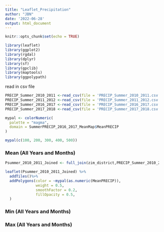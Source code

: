 ```yaml
---
title: "Leaflet_Precipitation"
author: "JBN"
date: '2022-06-28'
output: html_document
---
```


```r
knitr::opts_chunk$set(echo = TRUE)
```

```r
library(leaflet)
library(ggplot2)
library(rgdal)
library(dplyr)
library(sf)
library(gpclib)
library(maptools)
library(ggpolypath)
```

read in csv file 
```r
PRECIP_Summer_2010_2011 <-read_csv(file = 'PRECIP_Summer_2010_2011.csv')
PRECIP_Summer_2011_2012 <-read_csv(file = 'PRECIP_Summer_2011_2012.csv')
PRECIP_Summer_2016_2017 <-read_csv(file = 'PRECIP_Summer_2016_2017.csv')
PRECIP_Summer_2017_2018 <-read_csv(file = 'PRECIP_Summer_2017_2018.csv')


```



```r
mypal <- colorNumeric(
  palette = "magma",
  domain = SummerPRECIP_2016_2017_MeanMap$MeanPRECIP
)

mypal(c(100, 200, 300, 400, 500))
```

### Mean (All Years and Months)
```r

Psummer_2010_2011_Joined <- full_join(zim_district,PRECIP_Summer_2010_2011, by = "District")

leaflet(Psummer_2010_2011_Joined) %>%
  addTiles()%>%
  addPolygons(color = ~mypal(as.numeric(MeanPRECIP)),
              weight = 0.5,
              smoothFactor = 0.2,
              fillOpacity = 0.5,
  )

```

### Min (All Years and Months)
 



### Max (All Years and Months)

